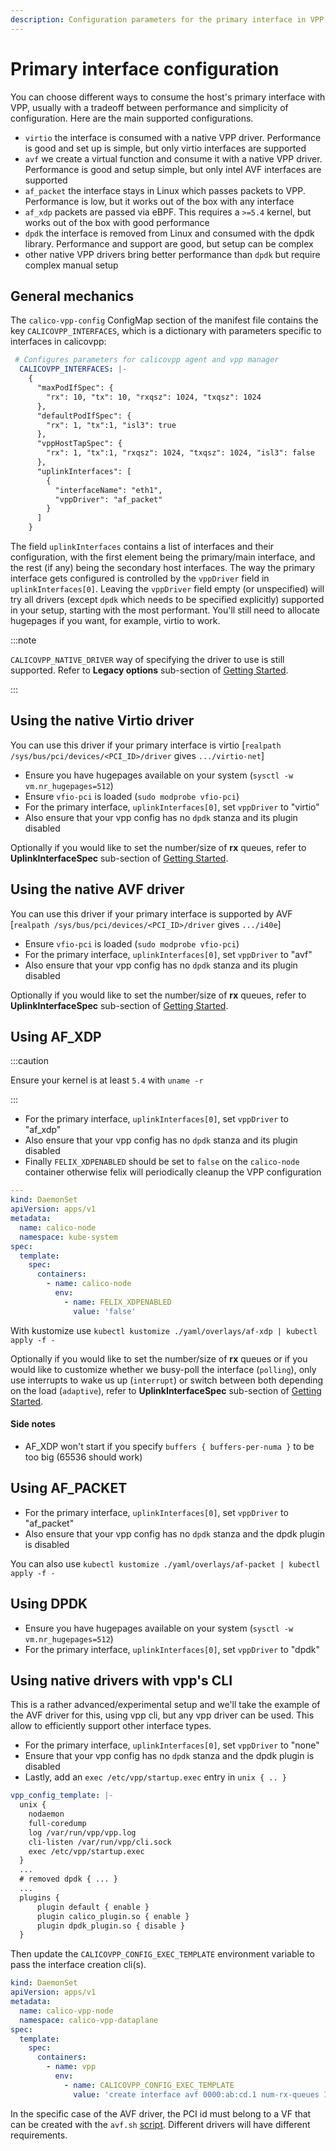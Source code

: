 ```yaml
---
description: Configuration parameters for the primary interface in VPP.
---
```


# Primary interface configuration

You can choose different ways to consume the host's primary interface with VPP, usually with a tradeoff between performance and simplicity of configuration. Here are the main supported configurations.

- `virtio` the interface is consumed with a native VPP driver. Performance is good and set up is simple, but only virtio interfaces are supported
- `avf` we create a virtual function and consume it with a native VPP driver. Performance is good and setup simple, but only intel AVF interfaces are supported
- `af_packet` the interface stays in Linux which passes packets to VPP. Performance is low, but it works out of the box with any interface
- `af_xdp` packets are passed via eBPF. This requires a `>=5.4` kernel, but works out of the box with good performance
- `dpdk` the interface is removed from Linux and consumed with the dpdk library. Performance and support are good, but setup can be complex
- other native VPP drivers bring better performance than `dpdk` but require complex manual setup

## General mechanics

The `calico-vpp-config` ConfigMap section of the manifest file contains the key `CALICOVPP_INTERFACES`, which is a dictionary with parameters
specific to interfaces in calicovpp:

```yaml
 # Configures parameters for calicovpp agent and vpp manager
  CALICOVPP_INTERFACES: |-
    {
      "maxPodIfSpec": {
        "rx": 10, "tx": 10, "rxqsz": 1024, "txqsz": 1024
      },
      "defaultPodIfSpec": {
        "rx": 1, "tx":1, "isl3": true
      },
      "vppHostTapSpec": {
        "rx": 1, "tx":1, "rxqsz": 1024, "txqsz": 1024, "isl3": false
      },
      "uplinkInterfaces": [
        {
          "interfaceName": "eth1",
          "vppDriver": "af_packet"
        }
      ]
    }
```

The field `uplinkInterfaces` contains a list of interfaces and their configuration, with the first element being the primary/main interface, and the
rest (if any) being the secondary host interfaces. The way the primary interface gets configured is controlled by the `vppDriver` field in `uplinkInterfaces[0]`.
Leaving the `vppDriver` field empty (or unspecified) will try all drivers (except `dpdk` which needs to be specified explicitly) supported in your setup,
starting with the most performant. You'll still need to allocate hugepages if you want, for example, virtio to work.

:::note

`CALICOVPP_NATIVE_DRIVER` way of specifying the driver to use is still supported. Refer to **Legacy options** sub-section of [Getting Started](../../getting-started/kubernetes/vpp/getting-started.mdx).

:::

## Using the native Virtio driver

You can use this driver if your primary interface is virtio [`realpath /sys/bus/pci/devices/<PCI_ID>/driver` gives `.../virtio-net`]

- Ensure you have hugepages available on your system (`sysctl -w vm.nr_hugepages=512`)
- Ensure `vfio-pci` is loaded (`sudo modprobe vfio-pci`)
- For the primary interface, `uplinkInterfaces[0]`, set `vppDriver` to "virtio"
- Also ensure that your vpp config has no `dpdk` stanza and its plugin disabled

Optionally if you would like to set the number/size of **rx** queues, refer to **UplinkInterfaceSpec** sub-section
of [Getting Started](../../getting-started/kubernetes/vpp/getting-started.mdx).

## Using the native AVF driver

You can use this driver if your primary interface is supported by AVF [`realpath /sys/bus/pci/devices/<PCI_ID>/driver` gives `.../i40e`]

- Ensure `vfio-pci` is loaded (`sudo modprobe vfio-pci`)
- For the primary interface, `uplinkInterfaces[0]`, set `vppDriver` to "avf"
- Also ensure that your vpp config has no `dpdk` stanza and its plugin disabled

Optionally if you would like to set the number/size of **rx** queues, refer to **UplinkInterfaceSpec** sub-section
of [Getting Started](../../getting-started/kubernetes/vpp/getting-started.mdx).

## Using AF_XDP

:::caution

Ensure your kernel is at least `5.4` with `uname -r`

:::

- For the primary interface, `uplinkInterfaces[0]`, set `vppDriver` to "af_xdp"
- Also ensure that your vpp config has no `dpdk` stanza and its plugin disabled
- Finally `FELIX_XDPENABLED` should be set to `false` on the `calico-node` container otherwise felix will periodically cleanup the VPP configuration

```yaml
---
kind: DaemonSet
apiVersion: apps/v1
metadata:
  name: calico-node
  namespace: kube-system
spec:
  template:
    spec:
      containers:
        - name: calico-node
          env:
            - name: FELIX_XDPENABLED
              value: 'false'
```

With kustomize use `kubectl kustomize ./yaml/overlays/af-xdp | kubectl apply -f -`

Optionally if you would like to set the number/size of **rx** queues or if you would like to customize whether we busy-poll the interface (`polling`),
only use interrupts to wake us up (`interrupt`) or switch between both depending on the load (`adaptive`), refer to **UplinkInterfaceSpec** sub-section
of [Getting Started](../../getting-started/kubernetes/vpp/getting-started.mdx).

#### Side notes

- AF_XDP won't start if you specify `buffers { buffers-per-numa }` to be too big (65536 should work)

## Using AF_PACKET

- For the primary interface, `uplinkInterfaces[0]`, set `vppDriver` to "af_packet"
- Also ensure that your vpp config has no `dpdk` stanza and the dpdk plugin is disabled

You can also use `kubectl kustomize ./yaml/overlays/af-packet | kubectl apply -f -`

## Using DPDK

- Ensure you have hugepages available on your system (`sysctl -w vm.nr_hugepages=512`)
- For the primary interface, `uplinkInterfaces[0]`, set `vppDriver` to "dpdk"

## Using native drivers with vpp's CLI

This is a rather advanced/experimental setup and we'll take the example of the AVF driver for this, using vpp cli, but any vpp driver can be used.
This allow to efficiently support other interface types.

- For the primary interface, `uplinkInterfaces[0]`, set `vppDriver` to "none"
- Ensure that your vpp config has no `dpdk` stanza and the dpdk plugin is disabled
- Lastly, add an `exec /etc/vpp/startup.exec` entry in `unix { .. }`

```yaml
vpp_config_template: |-
  unix {
    nodaemon
    full-coredump
    log /var/run/vpp/vpp.log
    cli-listen /var/run/vpp/cli.sock
    exec /etc/vpp/startup.exec
  }
  ...
  # removed dpdk { ... }
  ...
  plugins {
      plugin default { enable }
      plugin calico_plugin.so { enable }
      plugin dpdk_plugin.so { disable }
  }
```

Then update the `CALICOVPP_CONFIG_EXEC_TEMPLATE` environment variable to pass the interface creation cli(s).

```yaml
kind: DaemonSet
apiVersion: apps/v1
metadata:
  name: calico-vpp-node
  namespace: calico-vpp-dataplane
spec:
  template:
    spec:
      containers:
        - name: vpp
          env:
            - name: CALICOVPP_CONFIG_EXEC_TEMPLATE
              value: 'create interface avf 0000:ab:cd.1 num-rx-queues 1'
```

In the specific case of the AVF driver, the PCI id must belong to a VF that can be created with the `avf.sh` [script](https://github.com/projectcalico/vpp-dataplane/blob/{variables.vppbranch}/test/scripts/utils/avf.sh). Different drivers will have different requirements.
